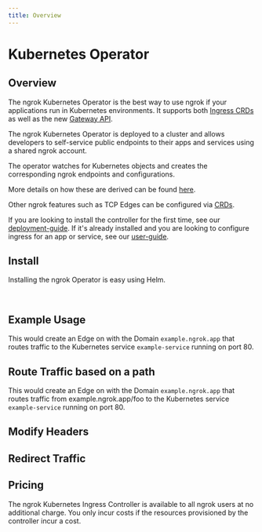 ```yaml
---
title: Overview
---
```








# Kubernetes Operator

## Overview

The ngrok Kubernetes Operator is the best way to use ngrok if your
applications run in Kubernetes environments. It supports both [Ingress CRDs](https://kubernetes.io/docs/concepts/services-networking/ingress/) as well as the new [Gateway API](https://gateway-api.sigs.k8s.io/).

The ngrok Kubernetes Operator is deployed to a cluster and allows developers to self-service public endpoints to their apps and services using a shared ngrok account.

The operator watches for Kubernetes objects and creates the corresponding ngrok endpoints and configurations.

More details on how these are derived can be found [here](/docs/k8s/with-edges).

Other ngrok features such as TCP Edges can be configured via [CRDs](/docs/k8s/crds).

If you are looking to install the controller for the first time, see our [deployment-guide](/docs/k8s/deployment-guide/).
If it's already installed and you are looking to configure ingress for an app or service, see our [user-guide](/docs/k8s/user-guide/).

## Install

Installing the ngrok Operator is easy using Helm.

<Tabs groupId="k8s" queryString="k8s-install">
	<TabItem value="ingress" label="Ingress Controller" default>
		<K8sIngressInstallExample />
	</TabItem>
	<TabItem value="gatewayAPI" label="Gateway API">
		<K8sGatewayAPIInstallExample />
	</TabItem>
</Tabs>

<br />

## Example Usage

This would create an Edge on with the Domain `example.ngrok.app` that routes traffic to the Kubernetes service `example-service` running on port 80.

<Tabs groupId="k8s" queryString="k8s-basic">
	<TabItem value="ingress" label="Ingress Controller" default>
		<StaticDomainKubernetesExample />
	</TabItem>
	<TabItem value="gatewayAPI" label="Gateway API">
		<StaticDomainKubernetesGatewayExample />
	</TabItem>
</Tabs>

## Route Traffic based on a path

This would create an Edge on with the Domain `example.ngrok.app` that routes traffic from example.ngrok.app/foo to the Kubernetes service `example-service` running on port 80.

<Tabs groupId="k8s" queryString="k8s-basic-path">
	<TabItem value="ingress" label="Ingress Controller" default>
		<StaticDomainKubernetesPathExample />
	</TabItem>
	<TabItem value="gatewayAPI" label="Gateway API">
		<StaticDomainKubernetesGatewayPathExample />
	</TabItem>
</Tabs>

## Modify Headers

<Tabs groupId="k8s" queryString="k8s-request-headers">
	<TabItem value="ingress" label="Ingress Controller" default>
		<K8sIngressModifyHeadersExample />
	</TabItem>
	<TabItem value="gatewayAPI" label="Gateway API">
		<K8sGatewayModifyHeadersExample />
	</TabItem>
</Tabs>

## Redirect Traffic

<Tabs groupId="k8s" queryString="k8s-request-redirect">
	<TabItem value="ingress" label="Ingress Controller" default>
		<K8sIngressRedirectExample />
	</TabItem>
	<TabItem value="gatewayAPI" label="Gateway API">
		<K8sGatewayRedirectExample />
	</TabItem>
</Tabs>

## Pricing

The ngrok Kubernetes Ingress Controller is available to all ngrok users at no
additional charge. You only incur costs if the resources provisioned by the
controller incur a cost.
